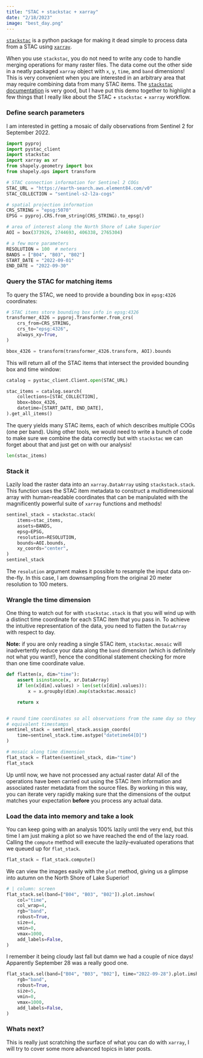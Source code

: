 ```yaml
---
title: "STAC + stackstac + xarray"
date: "2/18/2023"
image: "best_day.png"
---
```


[`stackstac`](https://github.com/gjoseph92/stackstac) is a python package for
making it dead simple to process data from a STAC using
[`xarray`](https://xarray.dev/).

When you use `stackstac`, you do not need to write any code to handle merging
operations for many raster files.
The data come out the other side in a neatly packaged `xarray` object with
`x`, `y`, `time`, and `band` dimensions!
This is very convenient when you are interested in an arbitrary area that may
require combining data from many STAC items.
The [`stackstac` documentation](https://stackstac.readthedocs.io/en/latest/) is
very good, but I have put this demo together to highlight a few things that
I really like about the STAC + `stackstac` + `xarray` workflow.

### Define search parameters
I am interested in getting a mosaic of daily observations from Sentinel 2 for
September 2022.

```python
import pyproj
import pystac_client
import stackstac
import xarray as xr
from shapely.geometry import box
from shapely.ops import transform

# STAC connection information for Sentinel 2 COGs
STAC_URL = "https://earth-search.aws.element84.com/v0"
STAC_COLLECTION = "sentinel-s2-l2a-cogs"

# spatial projection information
CRS_STRING = "epsg:5070"
EPSG = pyproj.CRS.from_string(CRS_STRING).to_epsg()

# area of interest along the North Shore of Lake Superior
AOI = box(373926, 2744693, 406338, 2765304)

# a few more parameters
RESOLUTION = 100  # meters
BANDS = ["B04", "B03", "B02"]
START_DATE = "2022-09-01"
END_DATE = "2022-09-30"
```

### Query the STAC for matching items
To query the STAC, we need to provide a bounding box in `epsg:4326` coordinates:

```python
# STAC items store bounding box info in epsg:4326
transformer_4326 = pyproj.Transformer.from_crs(
    crs_from=CRS_STRING,
    crs_to="epsg:4326",
    always_xy=True,
)

bbox_4326 = transform(transformer_4326.transform, AOI).bounds
```

This will return all of the STAC items that intersect the provided bounding box
and time window:

```python
catalog = pystac_client.Client.open(STAC_URL)

stac_items = catalog.search(
    collections=[STAC_COLLECTION],
    bbox=bbox_4326,
    datetime=[START_DATE, END_DATE],
).get_all_items()
```

The query yields many STAC items, each of which describes multiple COGs (one per
band).
Using other tools, we would need to write a bunch of code to make sure we
combine the data correctly but with `stackstac` we can forget about that and
just get on with our analysis!

```python
len(stac_items)
```

### Stack it
Lazily load the raster data into an `xarray.DataArray` using `stackstack.stack`.
This function uses the STAC item metadata to construct a multidimensional array
with human-readable coordinates that can be manipulated with the magnificently
powerful suite of `xarray` functions and methods!
```python
sentinel_stack = stackstac.stack(
    items=stac_items,
    assets=BANDS,
    epsg=EPSG,
    resolution=RESOLUTION,
    bounds=AOI.bounds,
    xy_coords="center",
)
sentinel_stack
```

The `resolution` argument makes it possible to resample the input data
on-the-fly.
In this case, I am downsampling from the original 20 meter resolution to 100
meters.

### Wrangle the time dimension

One thing to watch out for with `stackstac.stack` is that you will wind up with
a distinct time coordinate for each STAC item that you pass in.
To achieve the intuitive representation of the data, you need to flatten the
`DataArray` with respect to day.

**Note:** if you are only reading a single STAC item, `stackstac.mosaic` will
inadvertently reduce your data along the `band` dimension (which is definitely
not what you want!), hence the conditional statement checking for more than
one time coordinate value.

```python
def flatten(x, dim="time"):
    assert isinstance(x, xr.DataArray)
    if len(x[dim].values) > len(set(x[dim].values)):
        x = x.groupby(dim).map(stackstac.mosaic)

    return x


# round time coordinates so all observations from the same day so they have
# equivalent timestamps
sentinel_stack = sentinel_stack.assign_coords(
    time=sentinel_stack.time.astype("datetime64[D]")
)

# mosaic along time dimension
flat_stack = flatten(sentinel_stack, dim="time")
flat_stack
```


Up until now, we have not processed any actual raster data!
All of the operations have been carried out using the STAC item information and
associated raster metadata from the source files.
By working in this way, you can iterate very rapidly making sure that the
dimensions of the output matches your expectation **before** you process any
actual data.

### Load the data into memory and take a look
You can keep going with an analysis 100% lazily until the very end, but this 
time I am just making a plot so we have reached the end of the lazy road.
Calling the `compute` method will execute the lazily-evaluated operations that
we queued up for `flat_stack`.

```python
flat_stack = flat_stack.compute()
```

We can view the images easily with the `plot` method, giving us a glimpse into
autumn on the North Shore of Lake Superior!

```python
# | column: screen
flat_stack.sel(band=["B04", "B03", "B02"]).plot.imshow(
    col="time",
    col_wrap=4,
    rgb="band",
    robust=True,
    size=4,
    vmin=0,
    vmax=1000,
    add_labels=False,
)
```

I remember it being cloudy last fall but damn we had a couple of nice days!
Apparently September 28 was a really good one.
```python
flat_stack.sel(band=["B04", "B03", "B02"], time="2022-09-28").plot.imshow(
    rgb="band",
    robust=True,
    size=5,
    vmin=0,
    vmax=1000,
    add_labels=False,
)
```

### Whats next?
This is really just scratching the surface of what you can do with `xarray`,
I will try to cover some more advanced topics in later posts.

































